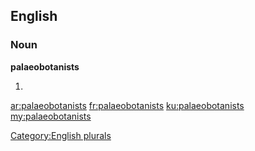 ==English==

===Noun===
'''palaeobotanists'''

# {{plural of|[[palaeobotanist]]}}

[[Category:English plurals]]

[[ar:palaeobotanists]]
[[fr:palaeobotanists]]
[[ku:palaeobotanists]]
[[my:palaeobotanists]]